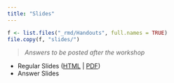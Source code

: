 ```yaml
---
title: "Slides"
---
```


```r
f <- list.files("_rmd/Handouts", full.names = TRUE)
file.copy(f, "slides/")
```

> *Answers to be posted after the workshop*

- Regular Slides ([HTML](slides/Intro to R through Figures.html) | [PDF](slides/Intro to R through Figures.pdf))
- Answer Slides 


<!-- - Regular Slides ([HTML]() | [PDF]()) -->
<!-- - Answer Slides ([HTML]() | [PDF]()) -->